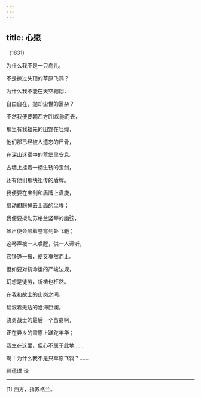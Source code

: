 ```yaml
---
---
---
```

title: 心愿
---




（1831）

为什么我不是一只鸟儿，

不是掠过头顶的草原飞鸦？

为什么我不能在天空翱翔，

自由自在，抛却尘世的嚣杂？





不然我便要朝西方[1]疾驰而去，

那里有我祖先的田野在吐绿，

他们那已经被人遗忘的尸骨，

在深山迷雾中的荒堡里安息。





古墙上挂着一柄生锈的宝剑，

还有他们那块祖传的盾牌。

我便要在宝剑和盾牌上盘旋，

扇动翅膀掸去上面的尘埃；





我便要拨动苏格兰竖琴的幽弦，

琴声便会顺着苍穹到处飞驰；

这琴声被一人唤醒，供一人谛听，

它铮铮一振，便又戛然而止。





但如要对抗命运的严峻法规，

幻想是徒劳，祈祷也枉然。

在我和故土的山岗之间，

翻滚着无边的沧海巨澜。





骁勇战士的最后一个苗裔啊，

正在异乡的雪原上蹉跎年华；

我生在这里，但心不属于此地……

啊！为什么我不是只草原飞鸦？……

顾蕴璞 译



* * *



[1] 西方，指苏格兰。